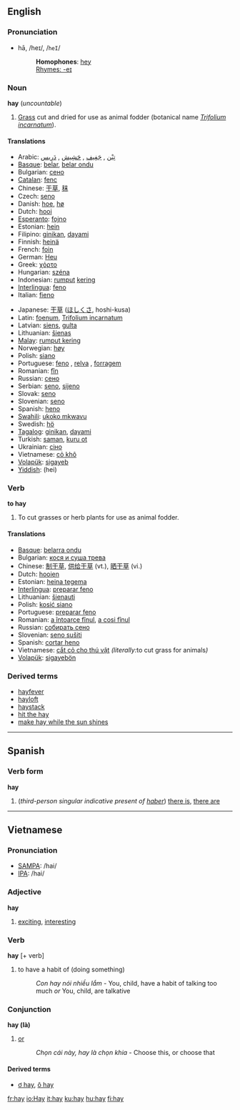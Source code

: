 ==English==

===Pronunciation===
*hā, /heɪ/, /<tt>heI</tt>/
*:'''Homophones''': [[hey]]
*:[[Rhymes:English:-eɪ|Rhymes: -eɪ]]

===Noun===
'''hay''' (''uncountable'')
# [[Grass]] cut and dried for use as animal fodder (botanical name ''[[Trifolium incarnatum]]'').

====Translations====
{{top}}
*Arabic: [[تبن|تِبْن]] , [[جفيف|جَفِيف]] , [[حشيش|حَشِيش]] , [[درِيس |دَرِيس ]]
*[[Basque]]: [[belar]], [[belar ondu]]
*Bulgarian: [[сено]]
*[[Catalan]]: [[fenc]]
*Chinese: [[干草]], [[秣]]
*Czech: [[seno#Czech|seno]]
*Danish: [[hoe]], [[hø]]
*Dutch: [[hooi]] {{n}}
*[[Esperanto]]: [[fojno]]
*Estonian: [[hein#Estonian|hein]] 
*Filipino: [[ginikan]], [[dayami]]
*Finnish: [[heinä]]
*French: [[foin]] {{m}}
*German: [[Heu]] {{n}}
*Greek: [[χόρτο]]
*Hungarian: [[széna]]  
*Indonesian: [[rumput]] [[kering]]
*[[Interlingua]]: [[feno]]
*Italian: [[fieno]] {{m}}
{{mid}}
*Japanese: [[干草]] ([[ほしくさ]], hoshi-kusa)
*Latin: [[foenum]], [[Trifolium incarnatum]]
*Latvian: [[siens]], [[gulta]]
*Lithuanian: [[šienas]]
*[[Malay]]: [[rumput kering]]
*Norwegian: [[høy]]
*Polish: [[siano]]
*Portuguese: [[feno]] {{m}}, [[relva]] {{f}}, [[forragem]] {{f}}
*Romanian: [[fîn]]
*Russian: [[сено]]
*Serbian: [[seno]], [[sijeno]]
*Slovak: [[seno]]
*Slovenian: [[seno]]
*Spanish: [[heno]]
*[[Swahili]]: [[ukoko mkwavu]]
*Swedish: [[hö]]
*[[Tagalog]]: [[ginikan]], [[dayami]]
*Turkish: [[saman]], [[kuru ot]]
*Ukrainian: [[сіно]]
*Vietnamese: [[cỏ khô]]<!--move this to the Vietnamese page (''literally'' dry grass)-->
*[[Volapük]]: [[sigayeb]]
*[[Yiddish]]: <!--provide the Yiddish-->(hei)
{{bottom}}

===Verb===
'''to hay'''
# To cut grasses or herb plants for use as animal fodder.

====Translations====
*[[Basque]]: [[belarra ondu]]
*Bulgarian: [[кося и суша трева]] 
*Chinese: [[制干草]], [[供给干草]] (vt.), [[晒干草]] (vi.)
*Dutch: [[hooien]]
*Estonian: [[heina tegema]] 
*[[Interlingua]]: [[preparar feno]]
*Lithuanian: [[šienauti]]
*Polish: [[kosić siano]]
*Portuguese: [[preparar feno]]
*Romanian: [[a întoarce fînul]], [[a cosi fînul]]
*Russian: [[собирать сено]]
*Slovenian: [[seno sušiti]]
*Spanish: [[cortar heno]]
*Vietnamese: [[cắt cỏ cho thú vật]] ''(literally: ''to cut grass for animals'')''
*[[Volapük]]: [[sigayebön]]

===Derived terms===
*[[hayfever]]
*[[hayloft]]
*[[haystack]]
*[[hit the hay]]
*[[make hay while the sun shines]]

----

==Spanish==
===Verb form===
'''hay'''
# (''third-person singular indicative present of [[haber]]'') [[there is]], [[there are]]

----

==Vietnamese==
===Pronunciation===
*[[SAMPA]]: /hai/
*[[IPA]]: /hai/
===Adjective===
'''hay'''
# [[exciting]], [[interesting]]
===Verb===
'''hay''' [+ verb]
# to have a habit of (doing something)
#:''Con hay nói nhiều lắm'' - You, child, have a habit of talking too much ''or'' You, child, are talkative
===Conjunction===
'''hay (là)'''
# [[or]]
#:''Chọn cái này, hay là chọn khia'' - Choose this, or choose that
====Derived terms====
*[[ơ hay]], [[ô hay]]

[[fr:hay]]
[[io:Hay]]
[[it:hay]]
[[ku:hay]]
[[hu:hay]]
[[fi:hay]]